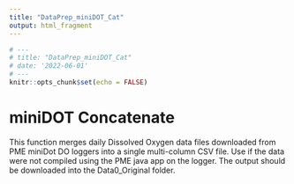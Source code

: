 ```yaml
---
title: "DataPrep_miniDOT_Cat"
output: html_fragment
---
```

```r
# ---
# title: "DataPrep_miniDOT_Cat"
# date: '2022-06-01'
# ---
knitr::opts_chunk$set(echo = FALSE)
```

# miniDOT Concatenate

This function merges daily Dissolved Oxygen data files downloaded from PME 
miniDot DO loggers into a single multi-column CSV file. Use if the data were not
compiled using the PME java app on the logger. The output should be downloaded 
into the Data0_Original folder.
